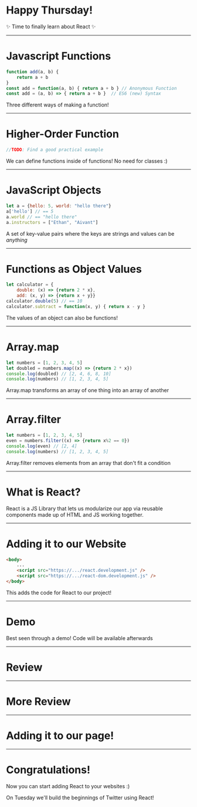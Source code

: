 
<Logo />

# Happy Thursday!

✨ Time to finally learn about React ✨

---

# Javascript Functions

```javascript 
function add(a, b) { 
    return a + b
} 
const add = function(a, b) { return a + b } // Anonymous Function
const add = (a, b) => { return a + b }  // ES6 (new) Syntax
```

Three different ways of making a function!

---

# Higher-Order Function

```javascript 
//TODO: Find a good practical example
```

We can define functions inside of functions! No need for classes :)

---

# JavaScript Objects

```javascript
let a = {hello: 5, world: "hello there"}
a['hello'] // == 5
a.world // == "hello there"
a.instructors = ["Ethan", "Aivant"]
```

A set of key-value pairs where the keys are strings and values can be _anything_

---

# Functions as Object Values

```javascript
let calculator = {
    double: (x) => {return 2 * x}, 
    add: (x, y) => {return x + y}}
calculator.double(5) // == 10
calculator.subtract = function(x, y) { return x - y }
```

The values of an object can also be functions!

---

# Array.map

```javascript 
let numbers = [1, 2, 3, 4, 5]
let doubled = numbers.map((x) => {return 2 * x}) 
console.log(doubled) // [2, 4, 6, 8, 10]
console.log(numbers) // [1, 2, 3, 4, 5]
```

Array.map transforms an array of one thing into an array of another

---

# Array.filter

```javascript 
let numbers = [1, 2, 3, 4, 5]
even = numbers.filter((x) => {return x%2 == 0})
console.log(even) // [2, 4]
console.log(numbers) // [1, 2, 3, 4, 5]
```

Array.filter removes elements from an array that don't fit a condition

---

# What is React?

React is a JS Library that lets us modularize our app via reusable components made up of HTML and JS working together.

---

# Adding it to our Website

```html 
<body>
    ...
    <script src="https://.../react.development.js" />
    <script src="https://.../react-dom.development.js" />
</body>
```

This adds the code for React to our project!

---

# Demo 

Best seen through a demo! Code will be available afterwards

---

# Review 

<div className="codesurfer">
  <CodeSurfer
    theme={ultramin}
    code={require("!raw-loader!./assets/code/react_component.js")}
    lang="javascript"
    showNumbers={false}
    dark={false}
    steps={[
      { notes: "" },
      {
        lines: [3, 4, 5, 6],
        notes: "This is JSX, HTML in Javascript!"
      },
      {
        tokens: {
          1: [6, 7, 8],
        },
        notes: "'props' is an object given to the component by it's parent as a function argument"
      },
      {
        tokens: {
          4: [5, 6, 7, 8, 9],
        },
        notes: "We can access our variables in JSX using {} to help us render the component"
      }
    ]}
  />
</div>

---

# More Review 

<div className="codesurfer">
  <CodeSurfer
    theme={ultramin}
    code={require("!raw-loader!./assets/code/react_component_2.js")}
    lang="javascript"
    showNumbers={false}
    dark={false}
    steps={[
      { notes: "" },
      { 
        notes: "We can transform an array of strings into an array of JSX elements using Array.map", 
        lines: [3, 4, 5]
      }, 
      {
        notes: "This anonymous function takes in a name and returns JSX representing our Greeting component",
        lines: [4, 5],
        tokens: { 
            3: [8, 9, 10, 11, 12, 13, 14]
        }
      },
      {
        notes: "This is how we pass props into a component. React will turn this into an object for us",
        lines: [4]
      },
      { 
        notes: "We can then add this array of JSX elements into our component!",
        lines: [9]
      }
    ]}
  />
</div>

---

# Adding it to our page!

<div className="codesurfer">
  <CodeSurfer
    theme={ultramin}
    code={require("!raw-loader!./assets/code/react_component_3.js")}
    lang="javascript"
    showNumbers={false}
    dark={false}
    steps={[
      { notes: "Finally we put our top component onto the page!" },
      { notes: "First find the element we want to put our React component in", 
        tokens: { 
            1: [3, 4, 5, 6, 7, 8, 9, 10, 11, 12]
        }
      },
      { notes: "Second, tell React which component to render in that element", 
        lines: [2]
      }
    ]}
  />
</div>

---

# Congratulations! 

Now you can start adding React to your websites :) 

On Tuesday we'll build the beginnings of Twitter using React!
